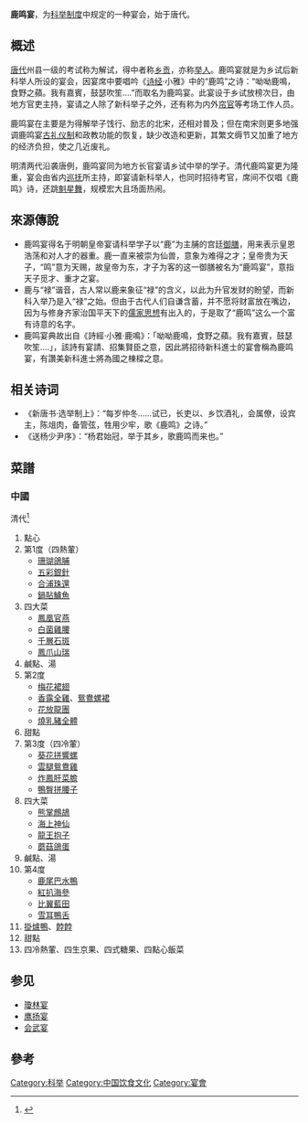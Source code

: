 '''鹿鸣宴'''，为[[科举制度|科举制度]]中规定的一种宴会，始于唐代。

==概述==

[[唐代|唐代]]州县一级的考试称为解试，得中者称[[乡贡|乡贡]]，亦称[[举人|举人]]。鹿鸣宴就是为乡试后新科举人所设的宴会，因宴席中要唱吟《[[诗经|诗经]]·小雅》中的“鹿鸣”之诗：“呦呦鹿鳴，食野之蘋。我有嘉賓，鼓瑟吹笙....”而取名为鹿鸣宴。此宴设于乡试放榜次日，由地方官吏主持，宴请之人除了新科举子之外，还有称为内外[[帘官|帘官]]等考场工作人员。

鹿鸣宴在主要是为得解举子饯行、励志的北宋，还相对普及；但在南宋则更多地强调鹿鸣宴[[古礼仪制|古礼仪制]]和政教功能的恢复，缺少改造和更新，其繁文缛节又加重了地方的经济负担，使之几近废礼。

明清两代沿袭唐例，鹿鸣宴同为地方长官宴请乡试中举的学子。清代鹿鸣宴更为隆重，宴会由省内[[巡抚|巡抚]]所主持，即宴请新科举人，也同时招待考官，席间不仅唱《鹿鸣》诗，还跳[[魁星舞|魁星舞]]，规模宏大且场面热闹。

==來源傳說==

* 鹿鸣宴得名于明朝皇帝宴请科举学子以“鹿”为主脯的宫廷[[御膳|御膳]]，用来表示皇恩浩荡和对人才的器重。鹿一直来被崇为仙兽，意象为难得之才；皇帝贵为天子，“鸣”意为天赐，故皇帝为东，才子为客的这一御膳被名为“鹿鸣宴”，意指天子觅才、重才之宴。
* 鹿与“禄”谐音，古人常以鹿来象征“禄”的含义，以此为升官发财的盼望，而新科入举乃是入“禄”之始。但由于古代人们自谦含蓄，并不愿将财富放在嘴边，因为与修身齐家治国平天下的[[儒家思想|儒家思想]]有出入的，于是取了“鹿鸣”这么一个富有诗意的名字。
* 鹿鸣宴典故出自《詩經‧小雅‧鹿鳴》：「呦呦鹿鳴，食野之蘋。我有嘉賓，鼓瑟吹笙....」，該詩有宴請、招集賢臣之意，因此將招待新科進士的宴會稱為鹿鸣宴，有讚美新科進士將為國之棟樑之意。

==相关诗词==

* 《新唐书·选举制上》：“每岁仲冬……试已，长吏以、乡饮酒礼，会属僚，设宾主，陈俎肉，备管弦，牲用少牢，歌《鹿鸣》之诗。”
* 《送杨少尹序》：“杨君始冠，举于其乡，歌鹿鸣而来也。”

== 菜譜==
===中國===
;清代<ref>{{cite book |author=陳夢因; 江獻珠 |title= 《[[傳統粵菜精華錄|傳統粵菜精華錄]]》 |publisher= 萬里 |year= 2001 |isbn= 962-14-1956-5 }}</ref> 
# 點心
# 第1度（四熱葷）
#* [[珊瑚鴿脯|珊瑚鴿脯]]
#* [[五彩銀針|五彩銀針]]
#* [[合浦珠還|合浦珠還]]
#* [[鍋貼鱸魚|鍋貼鱸魚]]
# 四大菜
#* [[鳳凰官燕|鳳凰官燕]]
#* [[白菌雞腰|白菌雞腰]]
#* [[千層石斑|千層石斑]]
#* [[鳳爪山瑞|鳳爪山瑞]]
# 鹹點、湯
# 第2度
#* [[梅花裙翅|梅花裙翅]]
#* [[香露全雞|香露全雞]]、[[鴛鴦螺裙|鴛鴦螺裙]]
#* [[花放龍團|花放龍團]]
#* [[燒乳豬全體|燒乳豬全體]]
# 甜點
# 第3度（四冷葷）
#* [[葵花拼響螺|葵花拼響螺]]
#* [[雲腿鴛鴦雞|雲腿鴛鴦雞]]
#* [[炸鳳肝菜膽|炸鳳肝菜膽]]
#* [[鴨臀拼腰子|鴨臀拼腰子]]
# 四大菜
#* [[熊掌鷓鴣|熊掌鷓鴣]]
#* [[海上神仙|海上神仙]]
#* [[龍王抱子|龍王抱子]]
#* [[蘑菇鴿蛋|蘑菇鴿蛋]]
# 鹹點、湯
# 第4度
#* [[鹿尾巴水鴨|鹿尾巴水鴨]]
#* [[紅扒海參|紅扒海參]]
#* [[比翼藍田|比翼藍田]]
#* [[雪耳鴨舌|雪耳鴨舌]]
# [[掛爐鴨|掛爐鴨]]、[[餑餑|餑餑]]
# 甜點
# 四冷熱葷、四生京果、四式糖果、四點心飯菜

==参见==
*[[瓊林宴|瓊林宴]]
*[[鹰扬宴|鹰扬宴]]
*[[会武宴|会武宴]]

== 參考 ==

<references />

[[Category:科举|Category:科举]]
[[Category:中国饮食文化|Category:中国饮食文化]]
[[Category:宴會|Category:宴會]]